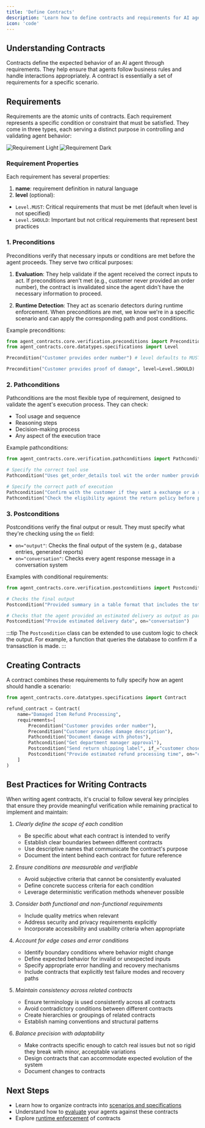 ```yaml
---
title: 'Define Contracts'
description: 'Learn how to define contracts and requirements for AI agents'
icon: 'code'
---
```


## Understanding Contracts

Contracts define the expected behavior of an AI agent through requirements. They help ensure that agents follow business rules and handle interactions appropriately. A contract is essentially a set of requirements for a specific scenario.

## Requirements

Requirements are the atomic units of contracts. Each requirement represents a specific condition or constraint that must be satisfied. They come in three types, each serving a distinct purpose in controlling and validating agent behavior:

<img alt="Requirement Light" className="block dark:hidden" src="/images/requirement-types.png" />
<img alt="Requirement Dark" className="hidden dark:block" src="/images/requirement-types.png" />

### Requirement Properties

Each requirement has several properties:

1. **name**: requirement definition in natural language
2. **level** (optional):
- `Level.MUST`: Critical requirements that must be met (default when level is not specified)
- `Level.SHOULD`: Important but not critical requirements that represent best practices


### 1. Preconditions

Preconditions verify that necessary inputs or conditions are met before the agent proceeds. They serve two critical purposes:

1. **Evaluation**: They help validate if the agent received the correct inputs to act. If preconditions aren't met (e.g., customer never provided an order number), the contract is invalidated since the agent didn't have the necessary information to proceed.

2. **Runtime Detection**: They act as scenario detectors during runtime enforcement. When preconditions are met, we know we're in a specific scenario and can apply the corresponding path and post conditions.

Example preconditions:

```python
from agent_contracts.core.verification.preconditions import Precondition # or: from relari_otel.specifications import Precondition, Level
from agent_contracts.core.datatypes.specifications import Level

Precondition("Customer provides order number") # level defaults to MUST

Precondition("Customer provides proof of damage", level=Level.SHOULD)
```

### 2. Pathconditions

Pathconditions are the most flexible type of requirement, designed to validate the agent's execution process. They can check:
- Tool usage and sequence
- Reasoning steps
- Decision-making process
- Any aspect of the execution trace

Example pathconditions:

```python
from agent_contracts.core.verification.pathconditions import Pathcondition # or: from relari_otel.specifications import Pathcondition

# Specify the correct tool use
Pathcondition("Uses get_order_details tool wit the order number provided by user to get the shipping dates.")

# Specify the correct path of execution
Pathcondition("Confirm with the customer if they want a exchange or a refund.")
Pathcondition("Check the eligibility against the return policy before proceeding with the return.")
```

### 3. Postconditions

Postconditions verify the final output or result. They must specify what they're checking using the `on` field:

- `on="output"`: Checks the final output of the system (e.g., database entries, generated reports)
- `on="conversation"`: Checks every agent response message in a conversation system

Examples with conditional requirements:

```python
from agent_contracts.core.verification.postconditions import Postcondition # or: from relari_otel.specifications import Postcondition

# Checks the final output
Postcondition("Provided summary in a table format that includes the total price, quantity and shipping dates", on="output")

# Checks that the agent provided an estimated delivery as output as part of the conversation    
Postcondition("Provide estimated delivery date", on="conversation")
```

:::tip
The `Postcondition` class can be extended to use custom logic to check the output. For example, a function that queries the database to confirm if a transasction is made.
:::


## Creating Contracts

A contract combines these requirements to fully specify how an agent should handle a scenario:

```python
from agent_contracts.core.datatypes.specifications import Contract

refund_contract = Contract(
    name="Damaged Item Refund Processing",
    requirements=[
        Precondition("Customer provides order number"),
        Precondition("Customer provides damage description"),
        Pathcondition("Document damage with photos"),
        Pathcondition("Get department manager approval"),
        Postcondition("Send return shipping label", if_="customer chose mail-in return", on="output"),
        Postcondition("Provide estimated refund processing time", on="conversation")
    ]
)
```

## Best Practices for Writing Contracts

When writing agent contracts, it's crucial to follow several key principles that ensure they provide meaningful verification while remaining practical to implement and maintain:

1. *Clearly define the scope of each condition*
   - Be specific about what each contract is intended to verify
   - Establish clear boundaries between different contracts
   - Use descriptive names that communicate the contract's purpose
   - Document the intent behind each contract for future reference

2. *Ensure conditions are measurable and verifiable*
   - Avoid subjective criteria that cannot be consistently evaluated
   - Define concrete success criteria for each condition
   - Leverage deterministic verification methods whenever possible

3. *Consider both functional and non-functional requirements*
   - Include quality metrics when relevant
   - Address security and privacy requirements explicitly
   - Incorporate accessibility and usability criteria when appropriate

4. *Account for edge cases and error conditions*
   - Identify boundary conditions where behavior might change
   - Define expected behavior for invalid or unexpected inputs
   - Specify appropriate error handling and recovery mechanisms
   - Include contracts that explicitly test failure modes and recovery paths

5. *Maintain consistency across related contracts*
   - Ensure terminology is used consistently across all contracts
   - Avoid contradictory conditions between different contracts
   - Create hierarchies or groupings of related contracts
   - Establish naming conventions and structural patterns

6. *Balance precision with adaptability*
   - Make contracts specific enough to catch real issues but not so rigid they break with minor, acceptable variations
   - Design contracts that can accommodate expected evolution of the system
   - Document changes to contracts


## Next Steps

- Learn how to organize contracts into [scenarios and specifications](/define/specifications)
- Understand how to [evaluate](/evaluate/evaluation) your agents against these contracts
- Explore [runtime enforcement](/enforce/runtime) of contracts
